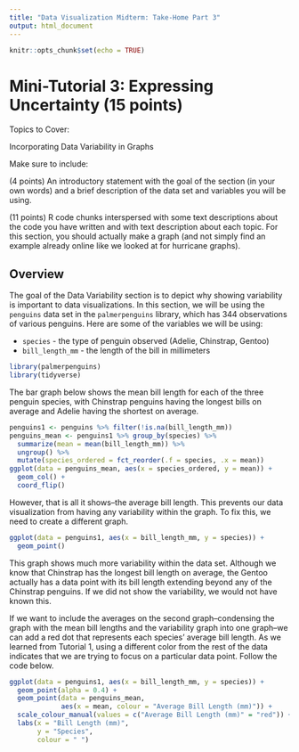 ```yaml
---
title: "Data Visualization Midterm: Take-Home Part 3"
output: html_document
---
```


```r
knitr::opts_chunk$set(echo = TRUE)
```

# Mini-Tutorial 3: Expressing Uncertainty (15 points)

Topics to Cover:

Incorporating Data Variability in Graphs

Make sure to include:

(4 points) An introductory statement with the goal of the section (in your own words) and a brief description of the data set and variables you will be using.

(11 points) R code chunks interspersed with some text descriptions about the code you have written and with text description about each topic. For this section, you should actually make a graph (and not simply find an example already online like we looked at for hurricane graphs).

## Overview 
The goal of the Data Variability section is to depict why showing variability is important to data visualizations. In this section, we will be using the `penguins` data set in the `palmerpenguins` library, which has 344 observations of various penguins. Here are some of the variables we will be using:

* `species` - the type of penguin observed (Adelie, Chinstrap, Gentoo)
* `bill_length_mm` - the length of the bill in millimeters 

```r
library(palmerpenguins)
library(tidyverse)
```

The bar graph below shows the mean bill length for each of the three penguin species, with Chinstrap penguins having the longest bills on average and Adelie having the shortest on average.
```r
penguins1 <- penguins %>% filter(!is.na(bill_length_mm))
penguins_mean <- penguins1 %>% group_by(species) %>%
  summarize(mean = mean(bill_length_mm)) %>%
  ungroup() %>%
  mutate(species_ordered = fct_reorder(.f = species, .x = mean))
ggplot(data = penguins_mean, aes(x = species_ordered, y = mean)) +
  geom_col() +
  coord_flip()
```

However, that is all it shows--the average bill length. This prevents our data visualization from having any variability within the graph. To fix this, we need to create a different graph. 
```r
ggplot(data = penguins1, aes(x = bill_length_mm, y = species)) +
  geom_point() 
```

This graph shows much more variability within the data set. Although we know that Chinstrap has the longest bill length on average, the Gentoo actually has a data point with its bill length extending beyond any of the Chinstrap penguins. If we did not show the variability, we would not have known this.

If we want to include the averages on the second graph--condensing the graph with the mean bill lengths and the variability graph into one graph--we can add a red dot that represents each species' average bill length. As we learned from Tutorial 1, using a different color from the rest of the data indicates that we are trying to focus on a particular data point. Follow the code below. 
```r
ggplot(data = penguins1, aes(x = bill_length_mm, y = species)) +
  geom_point(alpha = 0.4) +
  geom_point(data = penguins_mean, 
             aes(x = mean, colour = "Average Bill Length (mm)")) +
  scale_colour_manual(values = c("Average Bill Length (mm)" = "red")) +
  labs(x = "Bill Length (mm)",
       y = "Species",
       colour = " ")
```
